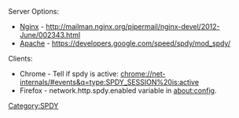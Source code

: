 Server Options:
* [[Nginx]] - http://mailman.nginx.org/pipermail/nginx-devel/2012-June/002343.html
* [[Apache]] - https://developers.google.com/speed/spdy/mod_spdy/

Clients:
* Chrome - Tell if spdy is active: chrome://net-internals/#events&q=type:SPDY_SESSION%20is:active
* Firefox - network.http.spdy.enabled variable in about:config.

[[Category:SPDY]]